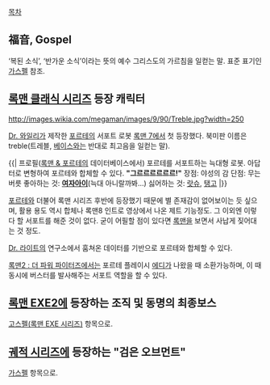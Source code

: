 [[목차]]
== 福音, Gospel ==
‘복된 소식’, ‘반가운 소식’이라는 뜻의 예수 그리스도의 가르침을 일컫는 말.
표준 표기인 [[가스펠]] 참조.  
 
== [[록맨 클래식 시리즈]] 등장 캐릭터 ==
http://images.wikia.com/megaman/images/9/90/Treble.jpg?width=250

[[Dr. 와일리]]가 제작한 [[포르테]]의 서포트 로봇 
[[록맨 7]]에서 첫 등장했다. 북미판 이름은 treble(트레블, [[베이스]]와는 반대로 최고음을 일컫는 말).

{{|
프로필([[록맨 & 포르테]]의 데이터베이스에서)
포르테를 서포트하는 늑대형 로봇. 아답터로 변형하여 포르테와 합체할 수 있다.  
'''"그르르르르르르!"'''
장점: 야성의 감
단점: 무는 버릇
좋아하는 것: '''[[여자아이]]'''(늑대 아니랄까봐...)
싫어하는 것: [[랏슈]], [[탱고]]
|}}

[[포르테]]와 더불어 록맨 시리즈 후반에 등장했기 때문에 별 존재감이 없어보이는 듯 싶으며, 활용 용도 역시 합체나 록맨8 인트로 영상에서 나온 제트 기능정도. 그 이외엔 이렇다 할 서포트를 해준 것이 없다. 굳이 어필할 점이 있다면 [[록맨]]을 보면서 사납게 짖어대는 것 정도.

[[Dr. 라이트]]의 연구소에서 훔쳐온 데이터를 기반으로 포르테와 합체할 수 있다.

[[록맨2 : 더 파워 파이터즈]]에서는 포르테 플레이시 [[에디]]가 나왔을 때 소환가능하며, 이 때 동시에 버스터를 발사해주는 서포트 역할을 할 수 있다.

== [[록맨 EXE2]]에 등장하는 조직 및 동명의 최종보스 ==

[[고스펠(록맨 EXE 시리즈)]] 항목으로.

== [[궤적 시리즈]]에 등장하는 "검은 오브먼트" ==
[[가스펠]] 항목으로.
